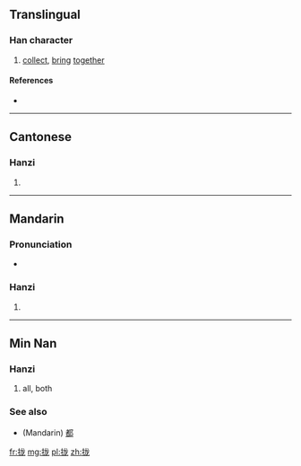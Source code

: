 {{also|攏}}
==Translingual==

===Han character===
{{Han char|rn=64|rad=手|as=05|sn=8|four=|canj=手戈大心 (QIKP)|ids=⿰[[扌]][[龙]]}}

# [[collect]], [[bring]] [[together]]

====References====
* {{Han ref|kx=0427.161|hdz=31850.010|uh=62E2|ud=25314}}

----

==Cantonese==

===Hanzi===
{{yue-hanzi|jyut=|y=lung5|tra=攏}}

# {{defn|lang=yue|sort=手05}}

----

==Mandarin==

===Pronunciation===
* {{audio|Zh-long.ogg|Audio|lang=cmn}}

===Hanzi===
{{cmn-hanzi|tra=攏|pin=[[lǒng]] ([[long3]])|wg=lung<sup>3</sup>}}

# {{defn|lang=cmn|sort=手05}}

----

==Min Nan==

===Hanzi===
{{nan-hanzi}}

# all, both

===See also===
* (Mandarin) [[都]]

[[fr:拢]]
[[mg:拢]]
[[pl:拢]]
[[zh:拢]]